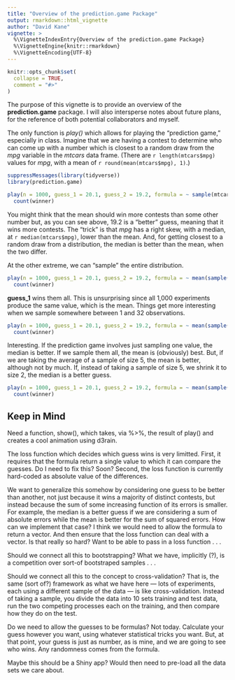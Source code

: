 ```yaml
---
title: "Overview of the prediction.game Package"
output: rmarkdown::html_vignette
author: "David Kane"
vignette: >
  %\VignetteIndexEntry{Overview of the prediction.game Package}
  %\VignetteEngine{knitr::rmarkdown}
  %\VignetteEncoding{UTF-8}
---
```


```r
knitr::opts_chunk$set(
  collapse = TRUE,
  comment = "#>"
)
```

The purpose of this vignette is to provide an overview of the **prediction.game** package. I will also intersperse notes about future plans, for the reference of both potential collaborators and myself.

The only function is *play()* which allows for playing the "prediction game," especially in class. Imagine that we are having a contest to determine who can come up with a number which is closest to a random draw from the *mpg* variable in the *mtcars* data frame. (There are `r length(mtcars$mpg)`  values for *mpg*, with a mean of `r round(mean(mtcars$mpg), 1)`.) 

```r
suppressMessages(library(tidyverse))
library(prediction.game)

play(n = 1000, guess_1 = 20.1, guess_2 = 19.2, formula = ~ sample(mtcars$mpg, size = 1)) %>% 
  count(winner)
```

You might think that the mean should win more contests than some other number but, as you can see above, 19.2 is a "better" guess, meaning that it wins more contests. The "trick" is that *mpg* has a right skew, with a median, at `r median(mtcars$mpg)`, lower than the mean. And, for getting closest to a random draw from a distribution, the median is better than the mean, when the two differ.

At the other extreme, we can "sample" the entire distribution.

```r
play(n = 1000, guess_1 = 20.1, guess_2 = 19.2, formula = ~ mean(sample(mtcars$mpg, size = 32))) %>% 
  count(winner)
```

**guess_1** wins them all. This is unsurprising since all 1,000 experiments produce the same value, which is the mean. Things get more interesting when we sample somewhere between 1 and 32 observations.

```r
play(n = 1000, guess_1 = 20.1, guess_2 = 19.2, formula = ~ mean(sample(mtcars$mpg, size = 5))) %>% 
  count(winner)
```

Interesting. If the prediction game involves just sampling one value, the median is better. If we sample them all, the mean is (obviously) best. But, if we are taking the average of a sample of size 5, the mean is better, although not by much. If, instead of taking a sample of size 5, we shrink it to size 2, the median is a better guess.

```r
play(n = 1000, guess_1 = 20.1, guess_2 = 19.2, formula = ~ mean(sample(mtcars$mpg, size = 2))) %>% 
  count(winner)
```

## Keep in Mind

Need a function, show(), which takes, via %>%, the result of play() and creates a cool animation using d3rain.

The loss function which decides which guess wins is very limitted. First, it requires that the formula return a single value to which it can compare the guesses. Do I need to fix this? Soon? Second, the loss function is currently hard-coded as absolute value of the differences.

We want to generalize this somehow by considering one guess to be better than another, not just because it wins a majority of distinct contests, but instead because the sum of some increasing function of its errors is smaller. For example, the median is a better guess if we are considering a sum of absolute errors while the mean is better for the sum of squared errors. How can we implement that case? I think we would need to allow the formula to return a vector. And then ensure that the loss function can deal with a vector. Is that really so hard? Want to be able to pass in a loss function . . .

Should we connect all this to bootstrapping? What we have, implicitly (?), is a competition over sort-of bootstraped samples . . .

Should we connect all this to the concept to cross-validation? That is, the same (sort of?) framework as what we have here --- lots of experiments, each using a different sample of the data --- is like cross-validation. Instead of taking a sample, you divide the data into 10 sets training and test data, run the two competing processes each on the training, and then compare how they do on the test.

Do we need to allow the guesses to be formulas? Not today. Calculate your guess however you want, using whatever statistical tricks you want. But, at that point, your guess is just as number, as is mine, and we are going to see who wins. Any randomness comes from the formula.

Maybe this should be a Shiny app? Would then need to pre-load all the data sets we care about.

